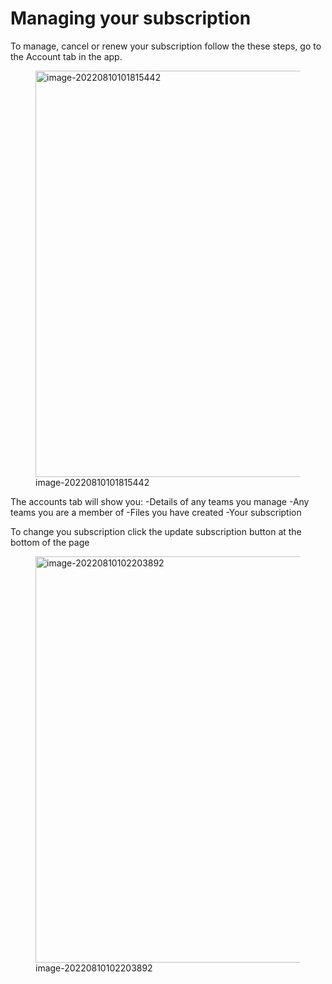 #  Managing your subscription

To manage, cancel or renew your subscription follow the these steps, go to the Account tab in the app.

  ![image-20220810101815442](_assets/image-20220810101815442.png){width=650}

The accounts tab will show you:
	-Details of any teams you manage
	-Any teams you are a member of
	-Files you have created
	-Your subscription

To change you subscription click the update subscription button at the bottom of the page

![image-20220810102203892](_assets/image-20220810102203892.png){width=650}

